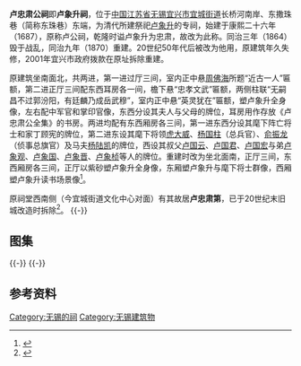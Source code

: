 {{coord|31.36597|119.81671|display=title}}
{{文物保护单位
| 级别 = 市县级
| 省名 = 江苏省
| 市/县名 = 宜兴市
| 图片 = [[File:The_Memorial_Temple_for_Lu_Xiangsheng_12_2012-10.jpg|280px]]<br><small>院内全景，2013年10月</small>
| 名称 = 忠肃祠
| 编号 = 不详
| 分类 = 古建筑
| 时代 = 清
| 所在 = 宜城街道东珠巷
| 登录 = 1985年1月
| 备注 ={{maplink|frame=yes|plain=yes|type=point|frame-lat=31.36597|frame-long=119.81671|zoom=16|coord={{coord|31.36597|119.81671}}}}
}}
'''卢忠肃公祠'''即'''卢象升祠'''，位于[[中国|中国]][[江苏省|江苏省]][[无锡|无锡]][[宜兴市|宜兴市]][[宜城街道|宜城街道]]长桥河南岸、东撒珠巷（简称东珠巷）东端，为清代所建祭祀[[卢象升|卢象升]]的专祠，始建于康熙二十六年（1687），原称卢公祠，乾隆时谥卢象升为忠肃，故改为此称。同治三年（1864）毁于战乱，同治九年（1870）重建。20世纪50年代后被改为他用，原建筑年久失修，2001年宜兴市政府拨款在原址拆除重建。

原建筑坐南面北，共两进，第一进过厅三间，室内正中悬[[周佛海|周佛海]]所题“近古一人”匾额，第二进正厅三间配东西耳房各一间，檐下悬“忠孝文武”匾额，两侧柱联“无嗣昌不过郭汾阳，有廷麟乃成岳武穆”，室内正中悬“英灵犹在”匾额，塑卢象升全身像，左右配中军官和掌印官像，东西分设其夫人与父母的牌位，耳房用作存放《卢忠肃公全集》的书房。两进均配有东西厢房各三间，第一进东西分设其麾下阵亡将士和家丁顾宪的牌位，第二进东设其麾下将领[[虎大威|虎大威]]、[[杨国柱|杨国柱]]（总兵官）、[[俞振龙|俞振龙]]（侦事总旗官）及马夫[[杨陆凯|杨陆凯]]的牌位，西设其叔父[[卢国云|卢国云]]、[[卢国君|卢国君]]、[[卢国宏|卢国宏]]与弟[[卢象观|卢象观]]、[[卢象国|卢象国]]、[[卢象晋|卢象晋]]、[[卢象桢|卢象桢]]等人的牌位。重建时改为坐北面南，正厅三间，东西厢房各三间，正厅以紫砂塑卢象升全身像，东厢塑卢象升与麾下将士群像，西厢塑卢象升读书场景像<ref>{{cite web|url=http://www.tdcm.cn/zs/shwb/290978.shtml|title=《忠肃祠》|accessdate=2013-11-11|work=|publisher=陶都传媒|archive-date=2016-03-05|archive-url=https://web.archive.org/web/20160305234953/http://www.tdcm.cn/zs/shwb/290978.shtml|dead-url=yes}}</ref>。

原祠堂西南侧（今宜城街道文化中心对面）有其故居'''卢忠肃第'''，已于20世纪末旧城改造时拆除<ref>{{cite web|url=http://ql.yixing.gov.cn/default.php?mod=article&do=detail&tid=395430|title=《宜兴古城的东珠巷与西珠巷》|accessdate=2013-11-11|work=|publisher=宜兴市侨联|archive-url=https://web.archive.org/web/20131111143322/http://ql.yixing.gov.cn/default.php?mod=article&do=detail&tid=395430|archive-date=2013-11-11|dead-url=yes}}</ref>。
{{-}}
== 图集 ==
{{multiple image
| align  = left
| image1 = The Memorial Temple for Lu Xiangsheng 01 2012-10.JPG
| width1 = 240
| caption1 = 大门
| image2 = The Memorial Temple for Lu Xiangsheng 03 2012-10.JPG
| width2 = 240
| caption2 = 大门内侧
| image3 = The Memorial Temple for Lu Xiangsheng 05 2012-10.JPG
| width3 = 240
| caption3 = 正厅
| image4 = The Memorial Temple for Lu Xiangsheng 06 2012-10.JPG
| width4 = 240
| caption4 = 正厅梁架
}}
{{-}}
{{multiple image
| align  = left
| image1 = The Memorial Temple for Lu Xiangsheng 07 2012-10.JPG
| width1 = 240
| caption1 = 东厢
| image2 = The Memorial Temple for Lu Xiangsheng 08 2012-10.JPG
| width2 = 240
| caption2 = 东厢内景
| image3 = The Memorial Temple for Lu Xiangsheng 09 2012-10.JPG
| width3 = 240
| caption3 = 东厢梁架
| image4 = The Memorial Temple for Lu Xiangsheng 11 2012-10.JPG
| width4 = 240
| caption4 = 西北侧之小轩
}}
{{-}}
==参考资料==
{{reflist|2}}
{{DEFAULTSORT:L}}
{{Commons category|The Memorial Temple for Lu Xiangsheng}}
[[Category:无锡的祠|Category:无锡的祠]]
[[Category:无锡建筑物|Category:无锡建筑物]]